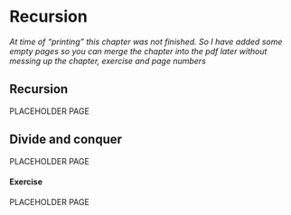 
<!-- TODO: write recursion chapter -->
<!-- Serve to make you understnad exactly how functions work. If you understand recursion, you will undertand functions too. -->

# Recursion {#sec-recursion}

*At time of "printing" this chapter was not finished. So I have added some empty pages so you can merge the chapter into the pdf later without messing up the chapter, exercise and page numbers*

<!-- $$f(x) = f(x-1)$$ {#eq:some_label}

Equation [@eq:some_label] -->

## Recursion {.unnumbered}

PLACEHOLDER PAGE

\pagebreak

## Divide and conquer {.unnumbered}

PLACEHOLDER PAGE

\pagebreak

#### Exercise 

PLACEHOLDER PAGE

